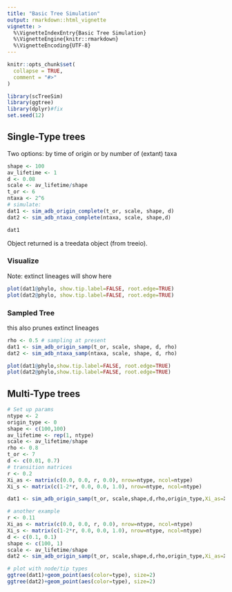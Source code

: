 ```yaml
---
title: "Basic Tree Simulation"
output: rmarkdown::html_vignette
vignette: >
  %\VignetteIndexEntry{Basic Tree Simulation}
  %\VignetteEngine{knitr::rmarkdown}
  %\VignetteEncoding{UTF-8}
---
```


```r
knitr::opts_chunk$set(
  collapse = TRUE,
  comment = "#>"
)
```

```r
library(scTreeSim)
library(ggtree)
library(dplyr)#fix
set.seed(12)

```
## Single-Type trees
Two options: by time of origin or by number of (extant) taxa
```r
shape <- 100
av_lifetime <- 1
d <- 0.08
scale <- av_lifetime/shape
t_or <- 6
ntaxa <- 2^6 
# simulate:
dat1 <- sim_adb_origin_complete(t_or, scale, shape, d)
dat2 <- sim_adb_ntaxa_complete(ntaxa, scale, shape,d)

dat1

```
Object returned is a treedata object (from treeio).

### Visualize
 Note: extinct lineages will show here
  
```r
plot(dat1@phylo, show.tip.label=FALSE, root.edge=TRUE)
plot(dat2@phylo, show.tip.label=FALSE, root.edge=TRUE)
```

### Sampled Tree
 this also prunes extinct lineages

```r
rho <- 0.5 # sampling at present
dat1 <- sim_adb_origin_samp(t_or, scale, shape, d, rho)
dat2 <- sim_adb_ntaxa_samp(ntaxa, scale, shape, d, rho)

plot(dat1@phylo,show.tip.label=FALSE, root.edge=TRUE)
plot(dat2@phylo,show.tip.label=FALSE, root.edge=TRUE) 

```

## Multi-Type trees

```r

# Set up params
ntype <- 2
origin_type <- 0
shape <- c(100,100)
av_lifetime <- rep(1, ntype)
scale <- av_lifetime/shape
rho <- 0.8
t_or <- 7 
d <- c(0.01, 0.7)
# transition matrices
r <- 0.2
Xi_as <- matrix(c(0.0, 0.0, r, 0.0), nrow=ntype, ncol=ntype)
Xi_s <- matrix(c(1-2*r, 0.0, 0.0, 1.0), nrow=ntype, ncol=ntype)

dat1 <- sim_adb_origin_samp(t_or, scale,shape,d,rho,origin_type,Xi_as=Xi_as, Xi_s=Xi_s)

# another example
r <- 0.11
Xi_as <- matrix(c(0.0, 0.0, r, 0.0), nrow=ntype, ncol=ntype)
Xi_s <- matrix(c(1-2*r, 0.0, 0.0, 1.0), nrow=ntype, ncol=ntype)
d <- c(0.1, 0.1)
shape <- c(100, 1)
scale <- av_lifetime/shape
dat2 <- sim_adb_origin_samp(t_or, scale,shape,d,rho,origin_type,Xi_as=Xi_as, Xi_s=Xi_s)

# plot with node/tip types
ggtree(dat1)+geom_point(aes(color=type), size=2)
ggtree(dat2)+geom_point(aes(color=type), size=2)

```
